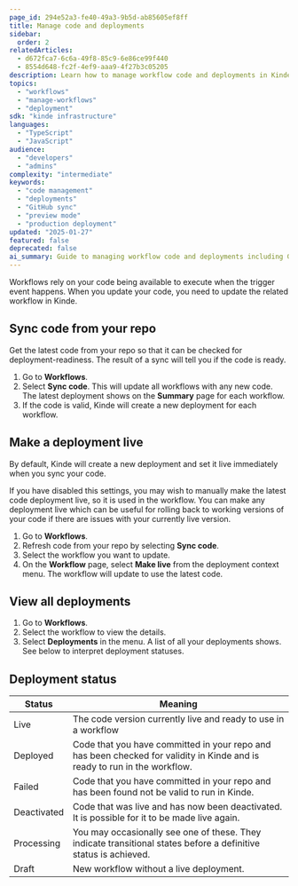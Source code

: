 ```yaml
---
page_id: 294e52a3-fe40-49a3-9b5d-ab85605ef8ff
title: Manage code and deployments
sidebar:
  order: 2
relatedArticles:
  - d672fca7-6c6a-49f8-85c9-6e86ce99f440
  - 8554d648-fc2f-4ef9-aaa9-4f27b3c05205
description: Learn how to manage workflow code and deployments in Kinde, including GitHub synchronization, preview mode for testing, and production deployment strategies.
topics:
  - "workflows"
  - "manage-workflows"
  - "deployment"
sdk: "kinde infrastructure"
languages:
  - "TypeScript"
  - "JavaScript"
audience:
  - "developers"
  - "admins"
complexity: "intermediate"
keywords:
  - "code management"
  - "deployments"
  - "GitHub sync"
  - "preview mode"
  - "production deployment"
updated: "2025-01-27"
featured: false
deprecated: false
ai_summary: Guide to managing workflow code and deployments including GitHub synchronization, preview mode for testing, and production deployment strategies.
---
```


Workflows rely on your code being available to execute when the trigger event happens. When you update your code, you need to update the related workflow in Kinde.

## Sync code from your repo

Get the latest code from your repo so that it can be checked for deployment-readiness. The result of a sync will tell you if the code is ready.

1. Go to **Workflows**.
2. Select **Sync code**. This will update all workflows with any new code. The latest deployment shows on the **Summary** page for each workflow.
3. If the code is valid, Kinde will create a new deployment for each workflow.

## Make a deployment live

By default, Kinde will create a new deployment and set it live immediately when you sync your code.

If you have disabled this settings, you may wish to manually make the latest code deployment live, so it is used in the workflow. You can make any deployment live which can be useful for rolling back to working versions of your code if there are issues with your currently live version.

1. Go to **Workflows**.
2. Refresh code from your repo by selecting **Sync code**.
3. Select the workflow you want to update.
4. On the **Workflow** page, select **Make live** from the deployment context menu. The workflow will update to use the latest code.

## View all deployments

1. Go to **Workflows**.
2. Select the workflow to view the details.
3. Select **Deployments** in the menu. A list of all your deployments shows. See below to interpret deployment statuses.

## Deployment status

| Status      | Meaning                                                                                                                   |
| ----------- | ------------------------------------------------------------------------------------------------------------------------- |
| Live        | The code version currently live and ready to use in a workflow                                                            |
| Deployed    | Code that you have committed in your repo and has been checked for validity in Kinde and is ready to run in the workflow. |
| Failed      | Code that you have committed in your repo and has been found not be valid to run in Kinde.                                |
| Deactivated | Code that was live and has now been deactivated. It is possible for it to be made live again.                             |
| Processing  | You may occasionally see one of these. They indicate transitional states before a definitive status is achieved.          |
| Draft       | New workflow without a live deployment.                                                                                   |

